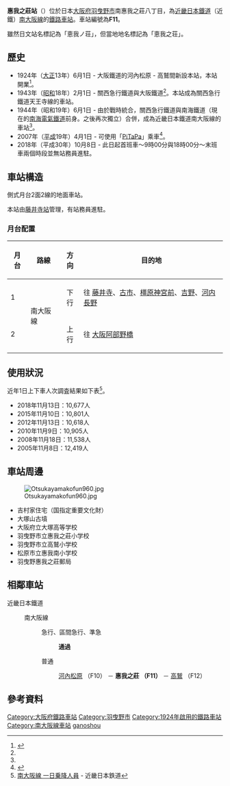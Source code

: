 {{日本車站資訊
|公司色     = #c03
|文字色     = 
|站名       = 惠我之莊站
|圖片       =  Kintetsu Eganosho St.jpg
|圖片說明   = 
|日文原名   = 恵我ノ荘
|平假名     = えがのしょう
|羅馬拼音   = Eganosho
|電報略號   = エカノ
|所在地     = {{JPN}}[[大阪府|大阪府]][[羽曳野市|羽曳野市]]南惠我之莊八丁目1-23
|坐標       = 
|車站構造   = [[地面車站|地面車站]]
|月台配置   = 2面2線
|啟用年月日 =  1924年（[[大正|大正]]13年）6月1日
|廢站年月日 = 
|乘客人數   = 
|上下車人次 = 10,677
|統計年度   = 2018年
|轉車       = 
|備註       = 
|adjacent = {{Adjacent stations|system=近畿日本鐵道
|line1=F南大阪線|left=河內松原|right=高鷲|note-left=F10<br />1.6km|note-mid={{近鐵車站編號|F|11}}<br />距離[[大阪阿部野橋站|大阪阿部野橋]]11.6km|note-right=F12<br />1.0km}}
}}

'''惠我之莊站'''（{{jpn|j=恵我ノ荘駅|hg=えがのしょうえき|rm=Eganosho eki|f=y}}）位於日本[[大阪府|大阪府]][[羽曳野市|羽曳野市]]南惠我之莊八丁目，為[[近畿日本鐵道|近畿日本鐵道]]（近鐵）[[南大阪線|南大阪線]]的[[鐵路車站|鐵路車站]]。車站編號為'''F11'''。

雖然日文站名標記為「恵我ノ荘」，但當地地名標記為「恵我之荘」。

== 歷史 ==
* 1924年（[[大正|大正]]13年）6月1日 - 大阪鐵道的河內松原 - 高鷲間新設本站，本站開業<ref name=sone03>{{Cite book|author=曽根悟（監修） |title=週刊 歴史でめぐる鉄道全路線 大手私鉄 |date=2010-08-29 |publisher=朝日新聞出版 |series=週刊朝日百科 |volume=3号 近畿日本鉄道 2 |isbn=978-4-02-340133-4 |pages=26-27}}</ref>。
* 1943年（[[昭和|昭和]]18年）2月1日 - 關西急行鐵道與大阪鐵道<ref name=sone03/>。本站成為關西急行鐵道天王寺線的車站。
* 1944年（昭和19年）6月1日 - 由於戰時統合，關西急行鐵道與南海鐵道（現在的[[南海電氣鐵道|南海電氣鐵道]]前身。之後再次獨立）合併，成為近畿日本鐵道南大阪線的車站<ref name=sone03/>。
* 2007年（[[平成|平成]]19年）4月1日 - 可使用「[[PiTaPa|PiTaPa]]」乘車<ref>{{Cite press release |title=平成19年4月1日から、近鉄主要路線でICカードの利用が可能になります |publisher=近畿日本鉄道 |date=2007-01-30 |url=http://www.kintetsu.jp/news/files/iccard20070130.pdf |format=pdf |accessdate=2016-03-03 |archive-date=2016-08-07 |archive-url=https://web.archive.org/web/20160807145916/http://www.kintetsu.jp/news/files/iccard20070130.pdf |dead-url=no }}</ref>。
* 2018年（平成30年）10月8日 - 此日起首班車～9時00分與18時00分～末班車兩個時段並無站務員進駐。

== 車站構造 ==
側式月台2面2線的地面車站。

本站由[[藤井寺站|藤井寺站]]管理，有站務員進駐。

=== 月台配置 ===
{| class="wikitable"
!月台!!路線!!方向!!目的地
|-
! 1
|rowspan=2| {{近鐵車站編號|F}} 南大阪線
| style="text-align:center" | 下行
|往 [[藤井寺站|藤井寺]]、[[古市站_(大阪府)|古市]]、[[橿原神宮前站|橿原神宮前]]、[[吉野站_(奈良縣)|吉野]]、[[河内長野站|河内長野]]
|-
! 2
| style="text-align:center" | 上行
|往 [[大阪阿部野橋站|大阪阿部野橋]]
|}
<!-- 上記の行先表記は、2009年5月時点のホーム上の案内標識に合わせた。非電照への交換時に、以前あった「御所」が削除され、「藤井寺」が書き加えられた --->

== 使用狀況 ==
近年1日上下車人次調査結果如下表<ref>[http://www.kintetsu.co.jp/tetsudo/e.html 南大阪線 一日乗降人員] {{Wayback|url=http://www.kintetsu.co.jp/tetsudo/e.html |date=20200218154410 }} - 近畿日本鉄道</ref>。
* 2018年11月13日：10,677人
* 2015年11月10日：10,801人
* 2012年11月13日：10,618人
* 2010年11月9日：10,905人
* 2008年11月18日：11,538人
* 2005年11月8日：12,419人

== 車站周邊 ==
[[File:Otsukayamakofun960.jpg|thumb]]
* 吉村家住宅（国指定重要文化財）
* 大塚山古墳
* 大阪府立大塚高等学校
* 羽曳野市立惠我之莊小学校
* 羽曳野市立高鷲小学校
* 松原市立惠我南小学校
* 羽曳野惠我之莊郵局

== 相鄰車站 ==
; 近畿日本鐵道
: {{近鐵車站編號|F}} 南大阪線
:: {{Color|#ff8000|■}}急行、{{Color|red|■}}區間急行、{{Color|#009933|■}}準急
::: '''通過'''
:: {{Color|#0033cc|■}}普通
::: [[河內松原站|河內松原]] （F10） － '''惠我之莊 （F11）''' － [[高鷲站|高鷲]] （F12）

==參考資料==
<references/>
{{DEFAULTSORT:Eganosho}}
{{南大阪線}}

[[Category:大阪府鐵路車站|Category:大阪府鐵路車站]]
[[Category:羽曳野市|Category:羽曳野市]]
[[Category:1924年啟用的鐵路車站|Category:1924年啟用的鐵路車站]]
[[Category:南大阪線車站|Category:南大阪線車站]]
[[Category:日本鐵路車站_E|ganoshou]]
